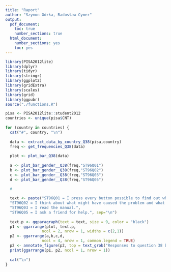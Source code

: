 ```yaml
---
title: "Raport"
author: "Szymon Górka, Radosław Cymer"
output:
  pdf_document:
    toc: true
    number_sections: true
  html_document:
    number_sections: yes
    toc: yes
---
```


```r

library(PISA2012lite)
library(dplyr)
library(tidyr)
library(stringr)
library(ggplot2)
library(gridExtra)
library(scales)
library(grid)
library(ggpubr)
source("./functions.R")

```

```r
pisa <- PISA2012lite::student2012
countries <- unique(pisa$CNT)
 
for (country in countries) {
  cat("#", country, "\n") 
  
  data <- extract_data_by_country_Q38(pisa,country) 
  freq <- get_frequencies_Q38(data)
 
  plot <- plot_bar_Q38(data)
  
  a <- plot_bar_gender__Q38(freq,"ST96Q01")
  b <- plot_bar_gender__Q38(freq,"ST96Q02")
  c <- plot_bar_gender__Q38(freq,"ST96Q03")
  d <- plot_bar_gender__Q38(freq,"ST96Q05")

  #
 
  text <- paste("ST96Q01 = I press every button possible to find out what is wrong.",
  "ST96Q02 = I think about what might have caused the problem and what I can do to solve it.",
  "ST96Q03 = I read the manual.",
  "ST96Q05 = I ask a friend for help.", sep="\n")
  
  text.p <- ggparagraph(text = text, size = 9, color = "black")
  p1 <- ggarrange(plot, text.p,
                ncol = 2, nrow = 1, widths = c(2,1))
  p2 <- ggarrange(a,b,c,d,
                ncol = 4, nrow = 1, common.legend = TRUE) 
  p2 <- annotate_figure(p2, top = text_grob("Responses to question 38 by gender"))
  print(ggarrange(p1, p2, ncol = 1, nrow = 1))
  
  cat("\n")
}

```